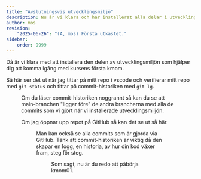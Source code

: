 ```yaml
---
title: "Avslutningsvis utvecklingsmiljö" 
description: Nu är vi klara och har installerat alla delar i utvecklingsmiljön, så här långt.
author: mos
revision:
    "2025-06-26": "(A, mos) Första utkastet."
sidebar:
    order: 9999
---
```




Då är vi klara med att installera den delen av utvecklingsmiljön som hjälper dig att komma igång med kursens första kmom.

Så här ser det ut när jag tittar på mitt repo i vscode och verifierar mitt repo med `git status` och tittar på commit-historiken med `git lg`.


<Figure 
    src={avslutning1}
    caption="Kursrepot innehåller nu utvecklingsverktyg och en struktur som vi kan jobba i."
/>

Om du läser commit-historiken noggrannt så kan du se att main-branchen "ligger före" de andra brancherna med alla de commits som vi gjort när vi installerade utvecklingsmiljön. 

Om jag öppnar upp repot på GitHub så kan det se ut så här.


<Figure 
    src={avslutning2}
    caption="Kursrepot på GitHub innahåller samma saker jag kan se lokalt."
/>

Man kan också se alla commits som är gjorda via GitHub. Tänk att commit-historiken är viktig då den skapar en logg, en historia, av hur din kod växer fram, steg för steg.


<Figure 
    src={avslutning3}
    caption="Historiken över dina commits kan du ven se via GitHub."
/>

Som sagt, nu är du redo att påbörja kmom01.
